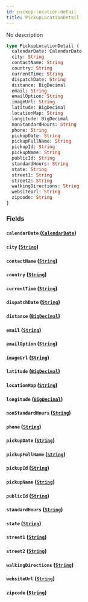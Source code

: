 ```yaml
---
id: pickup-location-detail
title: PickupLocationDetail
---
```


No description

```graphql
type PickupLocationDetail {
  calendarDate: CalendarDate
  city: String
  contactName: String
  country: String
  currentTime: String
  dispatchDate: String
  distance: BigDecimal
  email: String
  emailOption: String
  imageUrl: String
  latitude: BigDecimal
  locationMap: String
  longitude: BigDecimal
  nonStandardHours: String
  phone: String
  pickupDate: String
  pickupFullName: String
  pickupId: String
  pickupName: String
  publicId: String
  standardHours: String
  state: String
  street1: String
  street2: String
  walkingDirections: String
  websiteUrl: String
  zipcode: String
}
```

### Fields

#### `calendarDate` ([`CalendarDate`](../../rate-service/objects/calendar-date))

#### `city` ([`String`](../../rate-service/scalars/string))

#### `contactName` ([`String`](../../rate-service/scalars/string))

#### `country` ([`String`](../../rate-service/scalars/string))

#### `currentTime` ([`String`](../../rate-service/scalars/string))

#### `dispatchDate` ([`String`](../../rate-service/scalars/string))

#### `distance` ([`BigDecimal`](../../rate-service/scalars/big-decimal))

#### `email` ([`String`](../../rate-service/scalars/string))

#### `emailOption` ([`String`](../../rate-service/scalars/string))

#### `imageUrl` ([`String`](../../rate-service/scalars/string))

#### `latitude` ([`BigDecimal`](../../rate-service/scalars/big-decimal))

#### `locationMap` ([`String`](../../rate-service/scalars/string))

#### `longitude` ([`BigDecimal`](../../rate-service/scalars/big-decimal))

#### `nonStandardHours` ([`String`](../../rate-service/scalars/string))

#### `phone` ([`String`](../../rate-service/scalars/string))

#### `pickupDate` ([`String`](../../rate-service/scalars/string))

#### `pickupFullName` ([`String`](../../rate-service/scalars/string))

#### `pickupId` ([`String`](../../rate-service/scalars/string))

#### `pickupName` ([`String`](../../rate-service/scalars/string))

#### `publicId` ([`String`](../../rate-service/scalars/string))

#### `standardHours` ([`String`](../../rate-service/scalars/string))

#### `state` ([`String`](../../rate-service/scalars/string))

#### `street1` ([`String`](../../rate-service/scalars/string))

#### `street2` ([`String`](../../rate-service/scalars/string))

#### `walkingDirections` ([`String`](../../rate-service/scalars/string))

#### `websiteUrl` ([`String`](../../rate-service/scalars/string))

#### `zipcode` ([`String`](../../rate-service/scalars/string))

